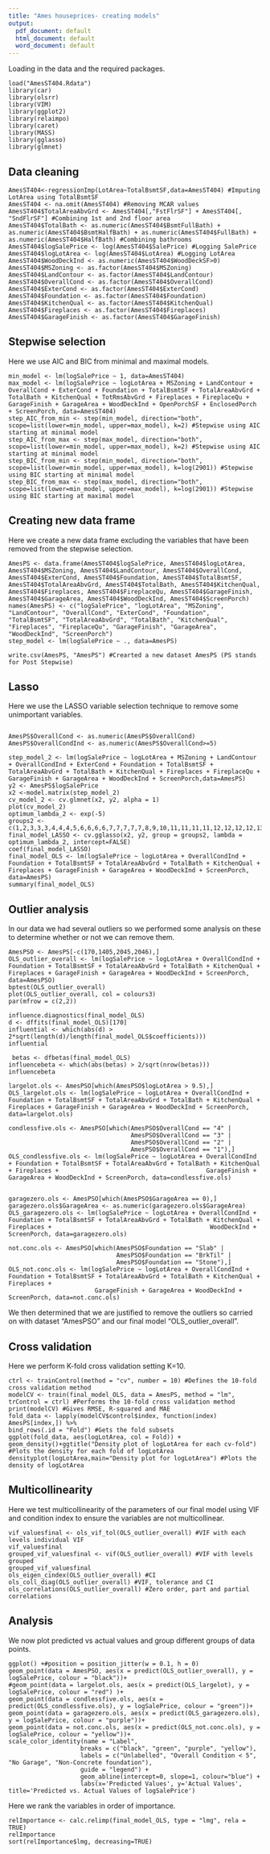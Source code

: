 ```yaml
---
title: "Ames houseprices- creating models"
output:
  pdf_document: default
  html_document: default
  word_document: default
---
```

Loading in the data and the required packages.
```
load("AmesST404.Rdata")
library(car)
library(olsrr)
library(VIM)
library(ggplot2)
library(relaimpo)
library(caret)
library(MASS)
library(gglasso)
library(glmnet)
```

## Data cleaning
```
AmesST404<-regressionImp(LotArea~TotalBsmtSF,data=AmesST404) #Imputing LotArea using TotalBsmtSF
AmesST404 <- na.omit(AmesST404) #Removing MCAR values
AmesST404$TotalAreaAbvGrd <- AmesST404[,"FstFlrSF"] + AmesST404[, "SndFlrSF"] #Combining 1st and 2nd floor area
AmesST404$TotalBath <- as.numeric(AmesST404$BsmtFullBath) + as.numeric(AmesST404$BsmtHalfBath) + as.numeric(AmesST404$FullBath) + as.numeric(AmesST404$HalfBath) #Combining bathrooms
AmesST404$logSalePrice <- log(AmesST404$SalePrice) #Logging SalePrice
AmesST404$logLotArea <- log(AmesST404$LotArea) #Logging LotArea
AmesST404$WoodDeckInd <- as.numeric(AmesST404$WoodDeckSF>0)
AmesST404$MSZoning <- as.factor(AmesST404$MSZoning)
AmesST404$LandContour <- as.factor(AmesST404$LandContour)
AmesST404$OverallCond <- as.factor(AmesST404$OverallCond)
AmesST404$ExterCond <- as.factor(AmesST404$ExterCond)
AmesST404$Foundation <- as.factor(AmesST404$Foundation)
AmesST404$KitchenQual <- as.factor(AmesST404$KitchenQual)
AmesST404$Fireplaces <- as.factor(AmesST404$Fireplaces)
AmesST404$GarageFinish <- as.factor(AmesST404$GarageFinish) 
```

## Stepwise selection
Here we use AIC and BIC from minimal and maximal models.
```
min_model <- lm(logSalePrice ~ 1, data=AmesST404)
max_model <- lm(logSalePrice ~ logLotArea + MSZoning + LandContour + OverallCond + ExterCond + Foundation + TotalBsmtSF + TotalAreaAbvGrd + TotalBath + KitchenQual + TotRmsAbvGrd + Fireplaces + FireplaceQu + GarageFinish + GarageArea + WoodDeckInd + OpenPorchSF + EnclosedPorch + ScreenPorch, data=AmesST404)
step_AIC_from_min <- step(min_model, direction="both", scope=list(lower=min_model, upper=max_model), k=2) #Stepwise using AIC starting at minimal model
step_AIC_from_max <- step(max_model, direction="both", scope=list(lower=min_model, upper=max_model), k=2) #Stepwise using AIC starting at minimal model
step_BIC_from_min <- step(min_model, direction="both", scope=list(lower=min_model, upper=max_model), k=log(2901)) #Stepwise using BIC starting at minimal model
step_BIC_from_max <- step(max_model, direction="both", scope=list(lower=min_model, upper=max_model), k=log(2901)) #Stepwise using BIC starting at maximal model
```

## Creating new data frame
Here we create a new data frame excluding the variables that have been removed from the stepwise selection.
```
AmesPS <- data.frame(AmesST404$logSalePrice, AmesST404$logLotArea, AmesST404$MSZoning, AmesST404$LandContour, AmesST404$OverallCond, AmesST404$ExterCond, AmesST404$Foundation, AmesST404$TotalBsmtSF, AmesST404$TotalAreaAbvGrd, AmesST404$TotalBath, AmesST404$KitchenQual, AmesST404$Fireplaces, AmesST404$FireplaceQu, AmesST404$GarageFinish, AmesST404$GarageArea, AmesST404$WoodDeckInd, AmesST404$ScreenPorch)
names(AmesPS) <- c("logSalePrice", "logLotArea", "MSZoning", "LandContour", "OverallCond", "ExterCond", "Foundation", "TotalBsmtSF", "TotalAreaAbvGrd", "TotalBath", "KitchenQual", "Fireplaces", "FireplaceQu", "GarageFinish", "GarageArea", "WoodDeckInd", "ScreenPorch")
step_model <- lm(logSalePrice ~ ., data=AmesPS)

write.csv(AmesPS, "AmesPS") #Crearted a new dataset AmesPS (PS stands for Post Stepwise)
```

## Lasso
Here we use the LASSO variable selection technique to remove some unimportant variables.
```

AmesPS$OverallCond <- as.numeric(AmesPS$OverallCond)
AmesPS$OverallCondInd <- as.numeric(AmesPS$OverallCond>=5)

step_model_2 <- lm(logSalePrice ~ logLotArea + MSZoning + LandContour + OverallCondInd + ExterCond + Foundation + TotalBsmtSF + TotalAreaAbvGrd + TotalBath + KitchenQual + Fireplaces + FireplaceQu + GarageFinish + GarageArea + WoodDeckInd + ScreenPorch,data=AmesPS)
y2 <- AmesPS$logSalePrice
x2 <-model.matrix(step_model_2)
cv_model_2 <- cv.glmnet(x2, y2, alpha = 1)
plot(cv_model_2)
optimum_lambda_2 <- exp(-5)
groups2 <- c(1,2,3,3,3,4,4,4,5,6,6,6,6,7,7,7,7,7,8,9,10,11,11,11,11,12,12,12,12,13,13,13,13,13,14,14,14,15,16,17)
final_model_LASSO <- cv.gglasso(x2, y2, group = groups2, lambda = optimum_lambda_2, intercept=FALSE)
coef(final_model_LASSO)
final_model_OLS <- lm(logSalePrice ~ logLotArea + OverallCondInd + Foundation + TotalBsmtSF + TotalAreaAbvGrd + TotalBath + KitchenQual + Fireplaces + GarageFinish + GarageArea + WoodDeckInd + ScreenPorch, data=AmesPS)
summary(final_model_OLS)
```

## Outlier analysis
In our data we had several outliers so we performed some analysis on these to determine whether or not we can remove them.
```
AmesPSO <- AmesPS[-c(170,1405,2045,2046),] 
OLS_outlier_overall <- lm(logSalePrice ~ logLotArea + OverallCondInd + Foundation + TotalBsmtSF + TotalAreaAbvGrd + TotalBath + KitchenQual + Fireplaces + GarageFinish + GarageArea + WoodDeckInd + ScreenPorch, data=AmesPSO)
bptest(OLS_outlier_overall)
plot(OLS_outlier_overall, col = colours3)
par(mfrow = c(2,2))
              
influence.diagnostics(final_model_OLS)
d <- dffits(final_model_OLS)[170]
influential <- which(abs(d) > 2*sqrt(length(d)/length(final_model_OLS$coefficients)))
influential
            
 betas <- dfbetas(final_model_OLS)
influencebeta <- which(abs(betas) > 2/sqrt(nrow(betas)))
influencebeta
            
largelot.ols <- AmesPSO[which(AmesPSO$logLotArea > 9.5),]
OLS_largelot.ols <- lm(logSalePrice ~ logLotArea + OverallCondInd + Foundation + TotalBsmtSF + TotalAreaAbvGrd + TotalBath + KitchenQual + Fireplaces + GarageFinish + GarageArea + WoodDeckInd + ScreenPorch, data=largelot.ols)
            
condlessfive.ols <- AmesPSO[which(AmesPSO$OverallCond == "4" |
                                  AmesPSO$OverallCond == "3" |
                                  AmesPSO$OverallCond == "2" |
                                  AmesPSO$OverallCond == "1"),]
OLS_condlessfive.ols <- lm(logSalePrice ~ logLotArea + OverallCondInd + Foundation + TotalBsmtSF + TotalAreaAbvGrd + TotalBath + KitchenQual + Fireplaces +                                         GarageFinish + GarageArea + WoodDeckInd + ScreenPorch, data=condlessfive.ols)
            
            
garagezero.ols <- AmesPSO[which(AmesPSO$GarageArea == 0),]
garagezero.ols$GarageArea <- as.numeric(garagezero.ols$GarageArea)
OLS_garagezero.ols <- lm(logSalePrice ~ logLotArea + OverallCondInd + Foundation + TotalBsmtSF + TotalAreaAbvGrd + TotalBath + KitchenQual + Fireplaces +                                            WoodDeckInd + ScreenPorch, data=garagezero.ols)
            
not.conc.ols <- AmesPSO[which(AmesPSO$Foundation == "Slab" |
                              AmesPSO$Foundation == "BrkTil" |
                              AmesPSO$Foundation == "Stone"),]
OLS_not.conc.ols <- lm(logSalePrice ~ logLotArea + OverallCondInd + Foundation + TotalBsmtSF + TotalAreaAbvGrd + TotalBath + KitchenQual + Fireplaces + 
                        GarageFinish + GarageArea + WoodDeckInd + ScreenPorch, data=not.conc.ols)
```
We then determined that we are justified to remove the outliers so carried on with dataset "AmesPSO" and our final model "OLS_outlier_overall".


## Cross validation
Here we perform K-fold cross validation setting K=10.
```
ctrl <- trainControl(method = "cv", number = 10) #Defines the 10-fold cross validation method 
modelCV <- train(final_model_OLS, data = AmesPS, method = "lm", trControl = ctrl) #Performs the 10-fold cross validation method 
print(modelCV) #Gives RMSE, R-squared and MAE 
fold_data <- lapply(modelCV$control$index, function(index) AmesPS[index,]) %>%  
bind_rows(.id = "Fold") #Gets the fold subsets 
ggplot(fold_data, aes(logLotArea, col = Fold)) + geom_density()+ggtitle("Density plot of logLotArea for each cv-fold") #Plots the density for each fold of logLotArea 
densityplot(logLotArea,main="Density plot for logLotArea") #Plots the density of logLotArea 
```

## Multicollinearity
Here we test multicollinearity of the parameters of our final model using VIF and condition index to ensure the variables are not multicollinear.
```
vif_valuesfinal <- ols_vif_tol(OLS_outlier_overall) #VIF with each levels individual VIF
vif_valuesfinal
grouped_vif_valuesfinal <- vif(OLS_outlier_overall) #VIF with levels grouped
grouped_vif_valuesfinal
ols_eigen_cindex(OLS_outlier_overall) #CI
ols_coll_diag(OLS_outlier_overall) #VIF, tolerance and CI
ols_correlations(OLS_outlier_overall) #Zero order, part and partial correlations
```

## Analysis
We now plot predicted vs actual values and group different groups of data points.
                      
```
ggplot() +#position = position_jitter(w = 0.1, h = 0)
geom_point(data = AmesPSO, aes(x = predict(OLS_outlier_overall), y = logSalePrice, colour = "black"))+
#geom_point(data = largelot.ols, aes(x = predict(OLS_largelot), y = logSalePrice, colour = "red") )+
geom_point(data = condlessfive.ols, aes(x = predict(OLS_condlessfive.ols), y = logSalePrice, colour = "green"))+
geom_point(data = garagezero.ols, aes(x = predict(OLS_garagezero.ols), y = logSalePrice, colour = "purple"))+
geom_point(data = not.conc.ols, aes(x = predict(OLS_not.conc.ols), y = logSalePrice, colour = "yellow"))+
scale_color_identity(name = "Label",
                    breaks = c("black", "green", "purple", "yellow"),
                    labels = c("Unlabelled", "Overall Condition < 5", "No Garage", "Non-Concrete foundation"),
                    guide = "legend") +
                    geom_abline(intercept=0, slope=1, colour="blue") + 
                    labs(x='Predicted Values', y='Actual Values', title='Predicted vs. Actual Values of logSalePrice')
```
Here we rank the variables in order of importance.
```
relImportance <- calc.relimp(final_model_OLS, type = "lmg", rela = TRUE)
relImportance
sort(relImportance$lmg, decreasing=TRUE)
```

